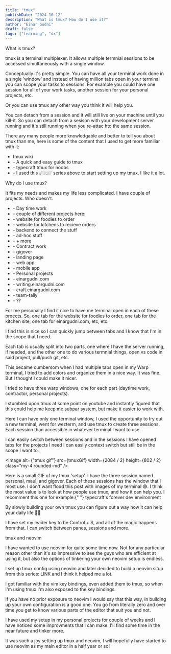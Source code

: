 ```yaml
---
title: "tmux"
publishDate: "2024-10-12"
description: "What is tmux? How do I use it?"
author: "Einar Gudni"
draft: false
tags: ["learning", "dx"]
---
```



<SubHeading>What is tmux?</SubHeading>

<p class="mt-2">
  tmux is a terminal multiplexer. It allows multiple termnial sessions to be
  accessed simultaneously with a single window.
</p>

<p class="mt-2">
  Conceptually it's pretty simple. You can have all your terminal work done in a
  single 'window' and instead of having million tabs open in your terminal you
  can scope your tasks to sessions. For example you could have one session for
  all of your work tasks, another session for your personal projects, etc.
</p>

<p class="mt-2">
  Or you can use tmux any other way you think it will help you.
</p>

<p class="mt-2">
  You can detach from a session and it will still live on your machine until you
  kill-it. So you can detach from a sesison with your development server running
  and it's still running when you re-attac hto the same session.
</p>

<p class="mt-2">
  There ary many people more knowledgable and better to tell you about tmux than
  me, here is some of the content that I used to get more familiar with it:
</p>

<ul class="mt-2">
  <li class="ml-3">
    <InlineLink href="https://github.com/tmux/tmux/wiki">tmux wiki</InlineLink>
  </li>
  <li class="ml-3">
    -
    <InlineLink href="https://hamvocke.com/blog/a-quick-and-easy-guide-to-tmux/">
      A quick and easy guide to tmux
    </InlineLink>
  </li>
  <li class="ml-3">
    -
    <InlineLink href="https://www.youtube.com/watch?v=niuOc02Rvrc&t=394s">
      typecraft tmux for noobs
    </InlineLink>
  </li>
  <li class="ml-5">
    - I used this 👆🏼👆🏼 series above to start setting up my tmux, I like it a
    lot.
  </li>
</ul>

<SubHeading>Why do I use tmux?</SubHeading>

<div class="mt-2">

<p class="mt-2">
  It fits my needs and makes my life less complicated. I have couple of
  projects. Who doesn't.
</p>

<ul class="mt-3">
  <li class="font-semibold">- Day time work</li>
  <li class="ml-3">- couple of different projects here:</li>
  <li class="ml-3">- website for foodies to order</li>
  <li class="ml-3">- website for kitchens to recieve orders</li>
  <li class="ml-3">- backend to connect the stuff</li>
  <li class="ml-3">- ad-hoc stuff</li>
  <li class="ml-3">- + more</li>
  <li class="font-semibold">- Contract work</li>
  <li class="ml-3">- gigover</li>
  <li class="ml-5">- landing page</li>
  <li class="ml-5">- web app</li>
  <li class="ml-5">- mobile app</li>
  <li class="font-semibold">- Personal projects</li>
  <li class="ml-3">- einargudni.com</li>
  <li class="ml-3">- writing.einargudni.com</li>
  <li class="ml-3">- craft.einargudni.com</li>
  <li class="ml-3">- team-tally</li>
  <li class="ml-3">- ??</li>
</ul>

<p class="mt-2">
  For me personally I find it nice to have me terminal open in each of these
  proects. So, one tab for the website for foodies to order, one tab for the
  kitchen site, one tab for einargudni.com, etc, etc.
</p>

<p class="mt-2">
  I find this is nice so I can quickly jump between tabs and I know that I'm in
  the scope that I need.
</p>

<p class="mt-2">
  Each tab is usually split into two parts, one where I have the server running,
  if needed, and the other one to do various termnial things, open vs code in
  said project, pull/push git, etc.
</p>

<p class="mt-2">
  This became cumbersom when I had multiple tabs open in my Warp terminal, I
  tried to add colors and organize them in a nice way. It was fine. But I
  thought I could make it nicer.
</p>

<p class="mt-2">
  I tried to have three warp windows, one for each part (daytime work,
  contractor, personal projects).
</p>

<p class="mt-2">
  I stumbled upon tmux at some point on youtube and instantly figured that this
  could help me keep me subpar system, but make it easier to work with.
</p>

<p class="mt-2">
  Here I can have only one terminal window, I used the opportunity to try out a
  new terminal, went for wezterm, and use tmux to create three sessions. Each
  session than accessible in whatever terminal I want to use.
</p>

<p clas="mt-2">
  I can easily switch between sessions and in the sessions I have opened tabs
  for the projects I need I can easily context switch but still be in the scope
  I want to.
</p>

<Image
  alt={"tmux gif"}
  src={tmuxGif}
  width={2084 / 2}
  height={802 / 2}
  class="my-4 rounded-md"
/>

<p class="mt-2 font-semibold">
  Here is a small GIF of my tmux 'setup'. I have the three session named
  personal, maul, and gigover. Each of these sessions has the window that I most
  use. I don't want flood this post with images of my terminal 😅. I think the
  most value is to look at how people use tmux, and how it can help you. I
  recomment this one for example:{" "}
  <InlineLink href="https://www.youtube.com/watch?v=_YaI2vDbk0o&t=182s">
    typecraft's forever dev environment
  </InlineLink>
</p>

<p class="mt-2">
  By slowly building your own tmux you can figure out a way how it can help your
  daily life 🤝🏼
</p>

<p class="mt-2">
  I have set my leader key to be Control + S, and all of the magic happens from
  that. I can switch between panes, sessions and more.
</p>

</div>

<SubHeading>tmux and neovim</SubHeading>

<div class="mt-3">

<p class="mt-2">
  I have wanted to use neovim for quite some time now. Not for any particular
  reason other than it's so impressive to see the guys who are efficient at
  using it, but also the options of tinkering your own neovim setup is endless.
</p>

<p class="mt-2">
  I set up tmux config using neovim and later decided to build a neovim situp
  from this series: LINK and I think it helped me a lot.
</p>

<p class="mt-2">
  I got familiar with the vim key bindings, even added them to tmux, so when I'm
  using tmux I'm also exposed to the key bindings.
</p>

<p class="mt-2">
  If you have no prior exposure to neovim I would say that this way, in building
  up your own configuration is a good one. You go from literally zero and over
  time you get to know various parts of the editor that suit you and not.
</p>

<p class="mt-2">
  I have used my setup in my personal projects for couple of weeks and I have
  noticed some improvments that I can make. I'll find some time in the near
  future and tinker more.
</p>

<p class="mt-2">
It was such a joy setting up tmux and neovim, I will hopefully have started to use neovim as my main editor in a half year or so!
</p>
</div>
